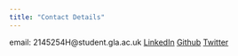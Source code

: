 ```yaml
---
title: "Contact Details"
---
```



email: 2145254H@student.gla.ac.uk
[LinkedIn](https://www.linkedin.com/in/katie-hendry-87b260144/)
[Github](https://github.com/katiehendry)
[Twitter](https://twitter.com/katiehendry__)